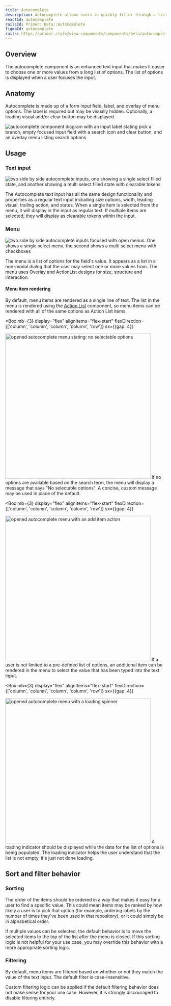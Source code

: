 ```yaml
---
title: Autocomplete
description: Autocomplete allows users to quickly filter through a list of options and pick one or more values for a field.
reactId: autocomplete
railsId: Primer::Beta::AutoComplete
figmaId: autocomplete
rails: https://primer.style/view-components/components/beta/autocomplete
---
```



## Overview

The autocomplete component is an enhanced text input that makes it easier to choose one or more values from a long list of options. The list of options is displayed when a user focuses the input.

## Anatomy

Autocomplete is made up of a form input field, label, and overlay of menu options. The label is required but may be visually hidden. Optionally, a leading visual and/or clear button may be displayed.

![autocomplete component diagram with an input label stating pick a branch, empty focused input field with a search icon and clear button, and an overlay menu listing search options](https://user-images.githubusercontent.com/18661030/170589956-7c0f2498-b55c-4013-8c99-ef5bc1844218.png)

## Usage

### Text input

![two side by side autocomplete inputs, one showing a single select filled state, and another showing a multi select filled state with clearable tokens](https://user-images.githubusercontent.com/18661030/170590638-b7868803-6558-4df9-b462-20d00420b9f5.png)

The Autocomplete text input has all the same design functionality and properties as a regular text input including size options, width, leading visual, trailing action, and states. When a single item is selected from the menu, it will display in the input as regular text. If multiple items are selected, they will display as clearable tokens within the input.

### Menu

![two side by side autocomplete inputs focused with open menus. One shows a single select menu, the second shows a multi select menu with checkboxes](https://user-images.githubusercontent.com/18661030/170590641-42b27a3a-799a-4c1e-aaef-774990aed345.png)

The menu is a list of options for the field's value. It appears as a list in a non-modal dialog that the user may select one or more values from. The menu uses Overlay and ActionList designs for size, structure and interaction.

#### Menu item rendering

By default, menu items are rendered as a single line of text. The list in the menu is rendered using the [Action List](/action-list) component, so menu items can be rendered with all of the same options as Action List items.

<Box
  mb={3}
  display="flex"
  alignItems="flex-start"
  flexDirection={['column', 'column', 'column', 'column', 'row']}
  sx={{gap: 4}}
>
  <img
    width="456"
    alt="opened autocomplete menu stating: no selectable options"
    src="https://user-images.githubusercontent.com/18661030/170601327-97307d21-a33c-4a9f-9e2f-ad9e444a161d.png"
  />
  <Box as="p" mt="0">
    If no options are available based on the search term, the menu will display a message that says "No selectable
    options". A concise, custom message may be used in place of the default.
  </Box>
</Box>

<Box
  mb={3}
  display="flex"
  alignItems="flex-start"
  flexDirection={['column', 'column', 'column', 'column', 'row']}
  sx={{gap: 4}}
>
  <img
    width="456"
    alt="opened autocomplete menu with an add item action"
    src="https://user-images.githubusercontent.com/18661030/170589959-73608127-771d-4f7e-a78d-11b31433141d.png"
  />
  <Box as="p" mt="0">
    If a user is not limited to a pre-defined list of options, an additional item can be rendered in the menu to select
    the value that has been typed into the text input.
  </Box>
</Box>

<Box
  mb={3}
  display="flex"
  alignItems="flex-start"
  flexDirection={['column', 'column', 'column', 'column', 'row']}
  sx={{gap: 4}}
>
  <img
    width="456"
    alt="opened autocomplete menu with a loading spinner"
    src="https://user-images.githubusercontent.com/18661030/170589963-ab3e211b-1082-4fdb-928e-eddd2b773ba3.png"
  />
  <Box as="p" mt="0">
    A loading indicator should be displayed while the data for the list of options is being populated. The loading
    indicator helps the user understand that the list is not empty, it's just not done loading.
  </Box>
</Box>

## Sort and filter behavior

### Sorting

The order of the items should be ordered in a way that makes it easy for a user to find a specific value. This could mean items may be ranked by how likely a user is to pick that option (for example, ordering labels by the number of times they've been used in that repository), or it could simply be in alphabetical order.

If multiple values can be selected, the default behavior is to move the selected items to the top of the list after the menu is closed. If this sorting logic is not helpful for your use case, you may override this behavior with a more appropriate sorting logic.

### Filtering

By default, menu items are filtered based on whether or not they match the value of the text input. The default filter is case-insensitive.

Custom filtering logic can be applied if the default filtering behavior does not make sense for your use case. However, it is strongly discouraged to disable filtering entirely.
